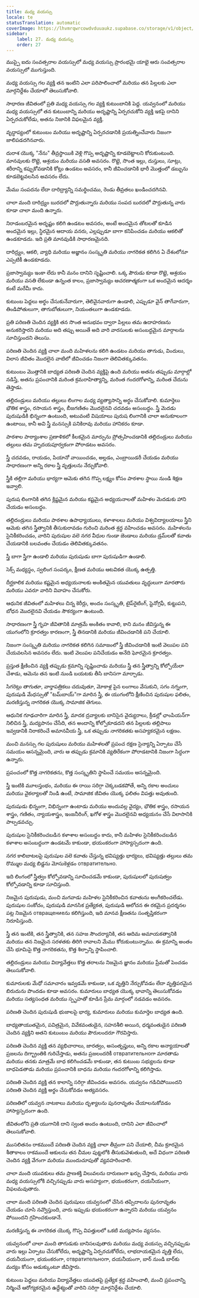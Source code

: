 ```yaml
---
title: మధ్య వయస్సు
locale: te
statusTranslation: automatic
coverImage: https://lhvmrqwrcowdvduuaukz.supabase.co/storage/v1/object/public/strapi-uploads/small_cover-educacion-fundamental.webp-2d51a7828a2b1309555be27f7e2a61a0.webp
sidebar:
    label: 27. మధ్య వయస్సు
    order: 27
---
```

ముప్పై ఐదు సంవత్సరాల వయస్సులో మధ్య వయస్సు ప్రారంభమై యాభై ఆరు సంవత్సరాల వయస్సులో ముగుస్తుంది.

మధ్య వయస్సు గల వ్యక్తి తన ఇంటిని ఎలా పరిపాలించాలో మరియు తన పిల్లలకు ఎలా మార్గనిర్దేశం చేయాలో తెలుసుకోవాలి.

సాధారణ జీవితంలో ప్రతి మధ్య వయస్సు గల వ్యక్తి కుటుంబానికి పెద్ద. యవ్వనంలో మరియు మధ్య వయస్సులో తన కుటుంబాన్ని మరియు అదృష్టాన్ని ఏర్పరచుకోని వ్యక్తి ఇకపై దానిని ఏర్పరచుకోలేడు, అతను నిజానికి విఫలమైన వ్యక్తి.

వృద్ధాప్యంలో కుటుంబం మరియు అదృష్టాన్ని ఏర్పరచడానికి ప్రయత్నించేవారు నిజంగా జాలిపడదగినవారు.

దురాశ యొక్క "నేను" తీవ్రస్థాయికి వెళ్లి గొప్ప అదృష్టాన్ని కూడబెట్టాలని కోరుకుంటుంది. మానవులకు రొట్టె, ఆశ్రయం మరియు వసతి అవసరం. రొట్టె, సొంత ఇల్లు, దుస్తులు, సూట్లు, శరీరాన్ని కప్పుకోవడానికి కోట్లు ఉండటం అవసరం, కానీ జీవించడానికి భారీ మొత్తంలో డబ్బును కూడబెట్టవలసిన అవసరం లేదు.

మేము సంపదను లేదా దారిద్ర్యాన్ని సమర్థించము, రెండు తీవ్రతలు ఖండించదగినవి.

చాలా మంది దారిద్ర్యం బురదలో పొర్లుతున్నారు మరియు సంపద బురదలో పొర్లుతున్న వారు కూడా చాలా మంది ఉన్నారు.

నిరాడంబరమైన అదృష్టం కలిగి ఉండటం అవసరం, అంటే అందమైన తోటలతో కూడిన అందమైన ఇల్లు, స్థిరమైన ఆదాయ వనరు, ఎల్లప్పుడూ బాగా కనిపించడం మరియు ఆకలితో ఉండకూడదు. ఇది ప్రతి మానవుడికి సాధారణమైనది.

దారిద్ర్యం, ఆకలి, వ్యాధి మరియు అజ్ఞానం సంస్కృతి మరియు నాగరికత కలిగిన ఏ దేశంలోనూ ఎప్పటికీ ఉండకూడదు.

ప్రజాస్వామ్యం ఇంకా లేదు కానీ మనం దానిని సృష్టించాలి. ఒక్క పౌరుడు కూడా రొట్టె, ఆశ్రయం మరియు వసతి లేకుండా ఉన్నంత కాలం, ప్రజాస్వామ్యం ఆచరణాత్మకంగా ఒక అందమైన ఆదర్శం కంటే మరేమీ కాదు.

కుటుంబ పెద్దలు అర్థం చేసుకునేవారుగా, తెలివైనవారుగా ఉండాలి, ఎప్పుడూ వైన్ తాగేవారుగా, తిండిపోతులుగా, తాగుబోతులుగా, నియంతలుగా ఉండకూడదు.

ప్రతి పరిణతి చెందిన వ్యక్తికి తన సొంత అనుభవం ద్వారా పిల్లలు తమ ఉదాహరణను అనుకరిస్తారని మరియు అది తప్పు అయితే అది వారి వారసులకు అసంబద్ధమైన మార్గాలను సూచిస్తుందని తెలుసు.

పరిణతి చెందిన వ్యక్తి చాలా మంది మహిళలను కలిగి ఉండటం మరియు తాగుడు, విందులు, విలాస జీవితం మొదలైన వాటిలో జీవించడం నిజంగా తెలివితక్కువతనం.

కుటుంబం మొత్తానికి బాధ్యత పరిణతి చెందిన వ్యక్తిపై ఉంది మరియు అతను తప్పుడు మార్గాల్లో నడిస్తే, అతను ప్రపంచానికి మరింత క్రమరాహిత్యాన్ని, మరింత గందరగోళాన్ని, మరింత చేదును తెస్తాడు.

తల్లిదండ్రులు మరియు తల్లులు లింగాల మధ్య వ్యత్యాసాన్ని అర్థం చేసుకోవాలి. కుమార్తెలు భౌతిక శాస్త్రం, రసాయన శాస్త్రం, బీజగణితం మొదలైనవి చదవడం అసంబద్ధం. స్త్రీ మెదడు పురుషుడికి భిన్నంగా ఉంటుంది, అటువంటి విషయాలు పురుష లింగానికి చాలా అనుకూలంగా ఉంటాయి, కానీ అవి స్త్రీ మనస్సుకి పనికిరావు మరియు హానికరం కూడా.

పాఠశాల పాఠ్యాంశాల ప్రణాళికలో కీలకమైన మార్పును ప్రోత్సహించడానికి తల్లిదండ్రులు మరియు తల్లులు తమ హృదయపూర్వకంగా పోరాడటం అవసరం.

స్త్రీ చదవడం, రాయడం, పియానో వాయించడం, అల్లడం, ఎంబ్రాయిడరీ చేయడం మరియు సాధారణంగా అన్ని రకాల స్త్రీ వృత్తులను నేర్చుకోవాలి.

స్త్రీకి తల్లిగా మరియు భార్యగా ఆమెకు తగిన గొప్ప లక్ష్యం కోసం పాఠశాల స్థాయి నుండి శిక్షణ ఇవ్వాలి.

పురుష లింగానికి తగిన క్లిష్టమైన మరియు కష్టమైన అధ్యయనాలతో మహిళల మెదడుకు హాని చేయడం అసంబద్ధం.

తల్లిదండ్రులు మరియు పాఠశాల ఉపాధ్యాయులు, కళాశాలలు మరియు విశ్వవిద్యాలయాలు స్త్రీని ఆమెకు తగిన స్త్రీత్వానికి తీసుకురావడం గురించి మరింత శ్రద్ధ వహించడం అవసరం. మహిళలను సైనికీకరించడం, వారిని పురుషుల వలె నగర వీధుల గుండా జెండాలు మరియు డ్రమ్‌లతో కవాతు చేయడానికి బలవంతం చేయడం తెలివితక్కువతనం.

స్త్రీ బాగా స్త్రీగా ఉండాలి మరియు పురుషుడు బాగా పురుషుడిగా ఉండాలి.

సెక్స్ మధ్యస్థం, స్వలింగ సంపర్కం, క్షీణత మరియు ఆటవికత యొక్క ఉత్పత్తి.

దీర్ఘకాలిక మరియు కష్టమైన అధ్యయనాలకు అంకితమైన యువతులు వృద్ధులుగా మారతారు మరియు ఎవరూ వారిని వివాహం చేసుకోరు.

ఆధునిక జీవితంలో మహిళలు చిన్న కెరీర్లు, అందం సంస్కృతి, టైప్‌రైటింగ్, స్టెనోగ్రఫీ, కుట్టుపని, బోధన మొదలైనవి చేయడం సౌకర్యంగా ఉంటుంది.

సాధారణంగా స్త్రీ గృహ జీవితానికి మాత్రమే అంకితం కావాలి, కాని మనం జీవిస్తున్న ఈ యుగంలోని క్రూరత్వం కారణంగా, స్త్రీ తినడానికి మరియు జీవించడానికి పని చేయాలి.

నిజంగా సంస్కృతి మరియు నాగరికత కలిగిన సమాజంలో స్త్రీ జీవించడానికి ఇంటి వెలుపల పని చేయవలసిన అవసరం లేదు. ఇంటి వెలుపల పనిచేయడం అనేది ఘోరమైన క్రూరత్వం.

ప్రస్తుత క్షీణించిన వ్యక్తి తప్పుడు క్రమాన్ని సృష్టించాడు మరియు స్త్రీ తన స్త్రీత్వాన్ని కోల్పోయేలా చేశాడు, ఆమెను తన ఇంటి నుండి బయటకు తీసి బానిసగా మార్చాడు.

సిగరెట్లు తాగుతూ, వార్తాపత్రికలు చదువుతూ, మోకాళ్ల పైన లంగాలు వేసుకుని, సగం నగ్నంగా, పురుషుడి మేధస్సుతో "టమ్‌బాయ్‌"గా మారిన స్త్రీ, ఈ యుగంలోని క్షీణించిన పురుషుల ఫలితం, మరణిస్తున్న నాగరికత యొక్క సామాజిక తెగులు.

ఆధునిక గూఢచారిగా మారిన స్త్రీ, మాదక ద్రవ్యాలకు బానిసైన వైద్యురాలు, క్రీడల్లో ఛాంపియన్‌గా నిలిచిన స్త్రీ, మద్యపానం చేసేది, తన అందాన్ని కోల్పోకూడదని తన పిల్లలకు తల్లిపాలు ఇవ్వడానికి నిరాకరించే అమానవీయ స్త్రీ, ఒక తప్పుడు నాగరికతకు అసహ్యకరమైన లక్షణం.

మంచి మనస్సు గల పురుషులు మరియు మహిళలతో ప్రపంచ రక్షణ సైన్యాన్ని ఏర్పాటు చేసే సమయం ఆసన్నమైంది, వారు ఆ తప్పుడు క్రమానికి వ్యతిరేకంగా పోరాడటానికి నిజంగా సిద్ధంగా ఉన్నారు.

ప్రపంచంలో కొత్త నాగరికతను, కొత్త సంస్కృతిని స్థాపించే సమయం ఆసన్నమైంది.

స్త్రీ ఇంటికి మూలస్తంభం, మరియు ఈ రాయి సరిగ్గా చెక్కబడకపోతే, అన్ని రకాల అంచులు మరియు వైకల్యాలతో నిండి ఉంటే, సామాజిక జీవితం యొక్క ఫలితం విపత్తు అవుతుంది.

పురుషుడు భిన్నంగా, విభిన్నంగా ఉంటాడు మరియు అందువల్ల వైద్యం, భౌతిక శాస్త్రం, రసాయన శాస్త్రం, గణితం, న్యాయశాస్త్రం, ఇంజనీరింగ్, ఖగోళ శాస్త్రం మొదలైనవి అధ్యయనం చేసే విలాసానికి పాల్పడవచ్చు.

పురుషుల సైనికీకరించబడిన కళాశాల అసంబద్ధం కాదు, కానీ మహిళల సైనికీకరించబడిన కళాశాల అసంబద్ధంగా ఉండటమే కాకుండా, భయంకరంగా హాస్యాస్పదంగా ఉంది.

నగర కాలిబాటలపై పురుషుల వలె కవాతు చేస్తున్న భవిష్యత్తు భార్యలు, భవిష్యత్తు తల్లులు తమ రొమ్ముల మధ్య బిడ్డను మోసుకెళ్లడం отвратительно.

ఇది లింగంలో స్త్రీత్వం కోల్పోవడాన్ని సూచించడమే కాకుండా, పురుషులలో పురుషత్వం కోల్పోవడాన్ని కూడా సూచిస్తుంది.

నిజమైన పురుషుడు, మంచి మగవాడు మహిళల సైనికీకరించిన కవాతును అంగీకరించలేడు. పురుషుల సంకోచం, పురుషుడి మానసిక ప్రత్యేకత, పురుషుడి ఆలోచన ఈ రకమైన ప్రదర్శనల పట్ల నిజమైన отвращениеను కలిగిస్తుంది, ఇది మానవ క్షీణతను సంతృప్తికరంగా నిరూపిస్తుంది.

స్త్రీ తన ఇంటికి, తన స్త్రీత్వానికి, తన సహజ సౌందర్యానికి, తన ఆదిమ అమాయకత్వానికి మరియు తన నిజమైన సరళతకు తిరిగి రావాలని మేము కోరుకుంటున్నాము. ఈ క్రమాన్ని అంతం చేసి భూమిపై కొత్త నాగరికతను, కొత్త శిల్పాన్ని స్థాపించాలి.

తల్లిదండ్రులు మరియు విద్యావేత్తలు కొత్త తరాలను నిజమైన జ్ఞానం మరియు ప్రేమతో పెంచడం తెలుసుకోవాలి.

కుమారులకు మేధో సమాచారం ఇవ్వడమే కాకుండా, ఒక వృత్తిని నేర్చుకోవడం లేదా వృత్తిపరమైన బిరుదును పొందడం కూడా అవసరం. కుమారులు బాధ్యత యొక్క భావాన్ని తెలుసుకోవడం మరియు సత్యసంధత మరియు స్పృహతో కూడిన ప్రేమ మార్గంలో నడవడం అవసరం.

పరిణతి చెందిన పురుషుడి భుజాలపై భార్య, కుమారులు మరియు కుమార్తెల బాధ్యత ఉంది.

బాధ్యతాయుతమైన, పవిత్రమైన, వివేకవంతుడైన, సహనశీలి అయిన, ధర్మవంతుడైన పరిణతి చెందిన వ్యక్తిని అతని కుటుంబం మరియు పౌరులందరూ గౌరవిస్తారు.

పరిణతి చెందిన వ్యక్తి తన వ్యభిచారాలు, జారత్వం, అసంతృప్తులు, అన్ని రకాల అన్యాయాలతో ప్రజలను దిగ్భ్రాంతికి గురిచేస్తాడు, అతను ప్రజలందరికీ отвратительноగా మారతాడు మరియు తనకు మాత్రమే బాధ కలిగించడమే కాకుండా, తన కుటుంబ సభ్యులను కూడా బాధపెడతాడు మరియు ప్రపంచానికి బాధను మరియు గందరగోళాన్ని కలిగిస్తాడు.

పరిణతి చెందిన వ్యక్తి తన కాలాన్ని సరిగ్గా జీవించడం అవసరం. యవ్వనం గడిచిపోయిందని పరిణతి చెందిన వ్యక్తి అర్థం చేసుకోవడం అత్యవసరం.

పరిణతిలో యవ్వన నాటకాలు మరియు దృశ్యాలను పునరావృతం చేయాలనుకోవడం హాస్యాస్పదంగా ఉంది.

జీవితంలోని ప్రతి యుగానికి దాని స్వంత అందం ఉంటుంది, దానిని ఎలా జీవించాలో తెలుసుకోవాలి.

ముసలితనం రాకముందే పరిణతి చెందిన వ్యక్తి చాలా తీవ్రంగా పని చేయాలి, చీమ క్రూరమైన శీతాకాలం రాకముందే ఆకులను తన చీమల పుట్టలోకి తీసుకువెళుతుంది, అదే విధంగా పరిణతి చెందిన వ్యక్తి వేగంగా మరియు ముందుచూపుతో వ్యవహరించాలి.

చాలా మంది యువకులు తమ ప్రాణశక్తి విలువలను దారుణంగా ఖర్చు చేస్తారు, మరియు వారు మధ్య వయస్సులోకి వచ్చినప్పుడు వారు అసహ్యంగా, భయంకరంగా, దయనీయంగా, విఫలమవుతారు.

చాలా మంది పరిణతి చెందిన పురుషులు యవ్వనంలో చేసిన తప్పిదాలను పునరావృతం చేయడం చూసి నవ్వొస్తుంది, వారు ఇప్పుడు భయంకరంగా ఉన్నారని మరియు యవ్వనం పోయిందని గ్రహించకుండానే.

మరణిస్తున్న ఈ నాగరికత యొక్క గొప్ప విపత్తులలో ఒకటి మద్యపానం వ్యసనం.

యవ్వనంలో చాలా మంది తాగుడుకు బానిసలవుతారు మరియు మధ్య వయస్సు వచ్చినప్పుడు వారు ఇల్లు ఏర్పాటు చేసుకోలేదు, అదృష్టాన్ని ఏర్పరచుకోలేదు, లాభదాయకమైన వృత్తి లేదు, దయనీయంగా, భయంకరంగా, отвратительноగా, దయనీయంగా, బార్ నుండి బార్‌కు మద్యం కోసం అడుక్కుంటూ జీవిస్తారు.

కుటుంబ పెద్దలు మరియు విద్యావేత్తలు యువతపై ప్రత్యేక శ్రద్ధ వహించాలి, మంచి ప్రపంచాన్ని నిర్మించే ఆరోగ్యకరమైన ఉద్దేశ్యంతో వారిని సరిగ్గా మార్గనిర్దేశం చేయాలి.

